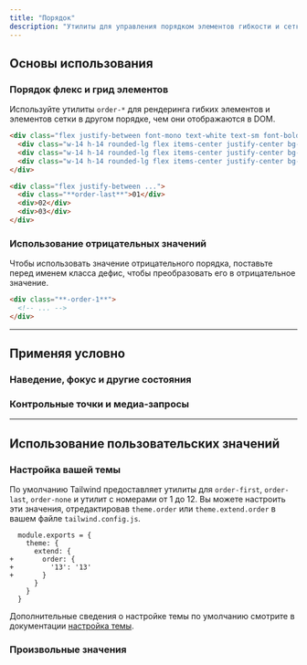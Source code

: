 ```yaml
---
title: "Порядок"
description: "Утилиты для управления порядком элементов гибкости и сетки."
---
```




## Основы использования

### Порядок флекс и грид элементов

Используйте утилиты `order-*` для рендеринга гибких элементов и элементов сетки в другом порядке, чем они отображаются в DOM.

```html {{ example: true }}
<div class="flex justify-between font-mono text-white text-sm font-bold leading-6">
  <div class="w-14 h-14 rounded-lg flex items-center justify-center bg-sky-500 shadow-lg order-last">01</div>
  <div class="w-14 h-14 rounded-lg flex items-center justify-center bg-sky-500 shadow-lg">02</div>
  <div class="w-14 h-14 rounded-lg flex items-center justify-center bg-sky-500 shadow-lg">03</div>
</div>
```

```html
<div class="flex justify-between ...">
  <div class="**order-last**">01</div>
  <div>02</div>
  <div>03</div>
</div>
```

### Использование отрицательных значений

Чтобы использовать значение отрицательного порядка, поставьте перед именем класса дефис, чтобы преобразовать его в отрицательное значение.

```html
<div class="**-order-1**">
  <!-- ... -->
</div>
```

---

## <Heading ignore>Применяя условно</Heading>

### <Heading ignore>Наведение, фокус и другие состояния</Heading>

<HoverFocusAndOtherStates defaultClass="order-first" featuredClass="order-last" />

### <Heading ignore>Контрольные точки и медиа-запросы</Heading>

<BreakpointsAndMediaQueries defaultClass="order-first" featuredClass="order-last" />

---

## Использование пользовательских значений

### Настройка вашей темы

По умолчанию Tailwind предоставляет утилиты для `order-first`, `order-last`, `order-none` и утилит с номерами от 1 до 12. Вы можете настроить эти значения, отредактировав `theme.order` или `theme.extend.order` в вашем файле `tailwind.config.js`.

```diff-js {{ filename: 'tailwind.config.js' }}
  module.exports = {
    theme: {
      extend: {
+       order: {
+         '13': '13'
+       }
      }
    }
  }
```

Дополнительные сведения о настройке темы по умолчанию смотрите в документации [настройка темы](/docs/theme#customizing-the-default-theme).

### Произвольные значения

<ArbitraryValues property="order" featuredClass="order-[13]" />
